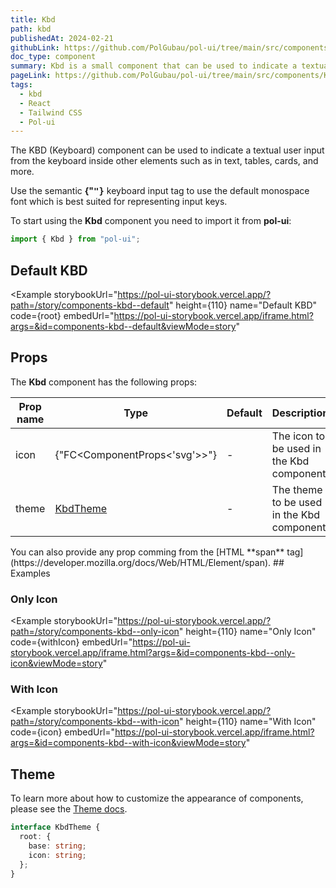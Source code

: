 ```yaml
---
title: Kbd
path: kbd
publishedAt: 2024-02-21
githubLink: https://github.com/PolGubau/pol-ui/tree/main/src/components/Kbd
doc_type: component
summary: Kbd is a small component that can be used to indicate a textual user input from the keyboard inside other elements such as in text, tables, cards, and more.
pageLink: https://github.com/PolGubau/pol-ui/tree/main/src/components/Kbd
tags:
  - kbd
  - React
  - Tailwind CSS
  - Pol-ui
---
```





The KBD (Keyboard) component can be used to indicate a textual user input from the keyboard inside other elements such as in text, tables, cards, and more.

Use the semantic **{"<Kbd>"}** keyboard input tag to use the default monospace font which is best suited for representing input keys.

To start using the **Kbd** component you need to import it from **pol-ui**:

```jsx
import { Kbd } from "pol-ui";
```

## Default KBD

<Example
  storybookUrl="https://pol-ui-storybook.vercel.app/?path=/story/components-kbd--default"
  height={110}
  name="Default KBD"
  code={root}
  embedUrl="https://pol-ui-storybook.vercel.app/iframe.html?args=&id=components-kbd--default&viewMode=story"
>
  <RootCode />
</Example>

## Props

The **Kbd** component has the following props:

| Prop name | Type                          | Default | Description                                |
| --------- | ----------------------------- | ------- | ------------------------------------------ |
| icon      | {"FC<ComponentProps<'svg'>>"} | -       | The icon to be used in the Kbd component.  |
| theme     | [KbdTheme](#theme)            | -       | The theme to be used in the Kbd component. |

<Callout emoji="💡">
  You can also provide any prop comming from the [HTML **span**
  tag](https://developer.mozilla.org/docs/Web/HTML/Element/span).
</Callout>
## Examples

### Only Icon

<Example
  storybookUrl="https://pol-ui-storybook.vercel.app/?path=/story/components-kbd--only-icon"
  height={110}
  name="Only Icon"
  code={withIcon}
  embedUrl="https://pol-ui-storybook.vercel.app/iframe.html?args=&id=components-kbd--only-icon&viewMode=story"
>
  <WithIconCode />
</Example>

### With Icon

<Example
  storybookUrl="https://pol-ui-storybook.vercel.app/?path=/story/components-kbd--with-icon"
  height={110}
  name="With Icon"
  code={icon}
  embedUrl="https://pol-ui-storybook.vercel.app/iframe.html?args=&id=components-kbd--with-icon&viewMode=story"
>
  <IconCode />
</Example>

## Theme

To learn more about how to customize the appearance of components, please see the [Theme docs](/docs/theming).

```ts
interface KbdTheme {
  root: {
    base: string;
    icon: string;
  };
}
```
